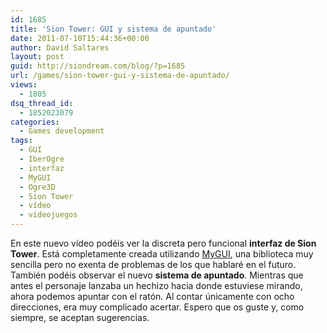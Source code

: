 ```yaml
---
id: 1685
title: 'Sion Tower: GUI y sistema de apuntado'
date: 2011-07-10T15:44:36+00:00
author: David Saltares
layout: post
guid: http://siondream.com/blog/?p=1685
url: /games/sion-tower-gui-y-sistema-de-apuntado/
views:
  - 1805
dsq_thread_id:
  - 1852023079
categories:
  - Games development
tags:
  - GUI
  - IberOgre
  - interfaz
  - MyGUI
  - Ogre3D
  - Sion Tower
  - vídeo
  - videojuegos
---
```


<YouTube videoId="RMEgwNDu3Ag" />

En este nuevo vídeo podéis ver la discreta pero funcional **interfaz de Sion Tower**. Está completamente creada utilizando [MyGUI](http://mygui.info/), una biblioteca muy sencilla pero no exenta de problemas de los que hablaré en el futuro. También podéis observar el nuevo **sistema de apuntado**. Mientras que antes el personaje lanzaba un hechizo hacia donde estuviese mirando, ahora podemos apuntar con el ratón. Al contar únicamente con ocho direcciones, era muy complicado acertar. Espero que os guste y, como siempre, se aceptan sugerencias.
